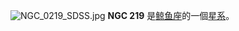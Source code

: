 {{NGCInfoBox|NGCID=NGC 219|發現者=Bond|發現日期=1863年9月16日|其他編號=MCG 0-2-128,ZWG 383.73|曆元=J2000.0|赤經=42分11.3秒|赤緯=0°54'16"|星座=鲸鱼座|星體=星系|星等=14.5|表面亮度=|藍等=15.5}}
[[File:NGC_0219_SDSS.jpg|thumb]]
'''NGC 219''' 是[[鲸鱼座|鲸鱼座]]的一個[[星系|星系]]。

{{NGCReference|219}}
{{Catalogs|NGC=219}}

{{Galaxy-stub}}